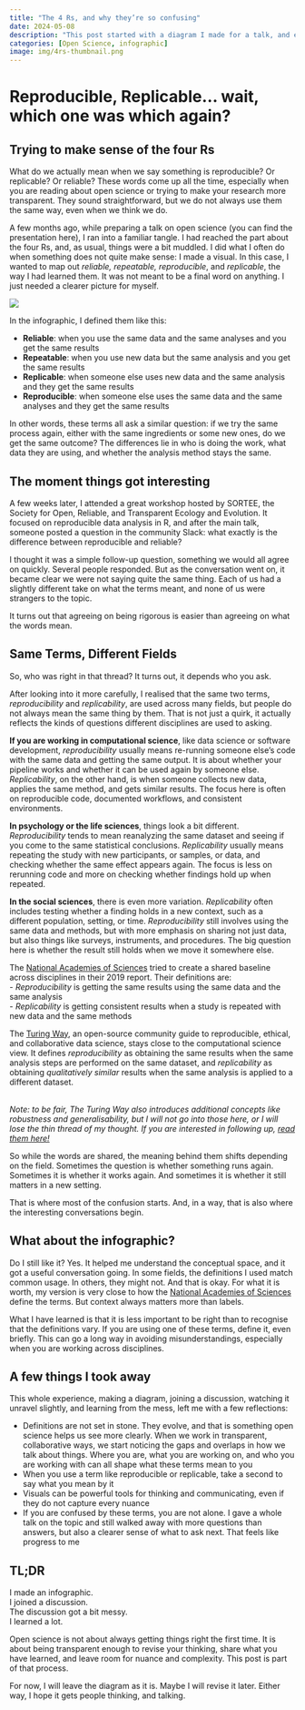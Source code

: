 ```yaml
---
title: "The 4 Rs, and why they’re so confusing"
date: 2024-05-08
description: "This post started with a diagram I made for a talk, and ended with a discussion that showed me just how slippery scientific terms can be."
categories: [Open Science, infographic]
image: img/4rs-thumbnail.png
---
```


# Reproducible, Replicable… wait, which one was which again?

## Trying to make sense of the four Rs

What do we actually mean when we say something is reproducible? Or replicable? Or reliable? These words come up all the time, especially when you are reading about open science or trying to make your research more transparent. They sound straightforward, but we do not always use them the same way, even when we think we do.

A few months ago, while preparing a talk on open science (you can find the presentation here), I ran into a familiar tangle. I had reached the part about the four Rs, and, as usual, things were a bit muddled. I did what I often do when something does not quite make sense: I made a visual. In this case, I wanted to map out *reliable, repeatable, reproducible*, and *replicable*, the way I had learned them. It was not meant to be a final word on anything. I just needed a clearer picture for myself.

![](img/4rs.png)

In the infographic, I defined them like this:

- **Reliable**: when you use the same data and the same analyses and you get the same results  
- **Repeatable**: when you use new data but the same analysis and you get the same results  
- **Replicable**: when someone else uses new data and the same analysis and they get the same results  
- **Reproducible**: when someone else uses the same data and the same analyses and they get the same results  

In other words, these terms all ask a similar question: if we try the same process again, either with the same ingredients or some new ones, do we get the same outcome? The differences lie in who is doing the work, what data they are using, and whether the analysis method stays the same.

## The moment things got interesting

A few weeks later, I attended a great workshop hosted by SORTEE, the Society for Open, Reliable, and Transparent Ecology and Evolution. It focused on reproducible data analysis in R, and after the main talk, someone posted a question in the community Slack: what exactly is the difference between reproducible and reliable?

I thought it was a simple follow-up question, something we would all agree on quickly. Several people responded. But as the conversation went on, it became clear we were not saying quite the same thing. Each of us had a slightly different take on what the terms meant, and none of us were strangers to the topic.

It turns out that agreeing on being rigorous is easier than agreeing on what the words mean.

## Same Terms, Different Fields

So, who was right in that thread? It turns out, it depends who you ask.

After looking into it more carefully, I realised that the same two terms, *reproducibility* and *replicability*, are used across many fields, but people do not always mean the same thing by them. That is not just a quirk, it actually reflects the kinds of questions different disciplines are used to asking.

**If you are working in computational science**, like data science or software development, *reproducibility* usually means re-running someone else's code with the same data and getting the same output. It is about whether your pipeline works and whether it can be used again by someone else. *Replicability*, on the other hand, is when someone collects new data, applies the same method, and gets similar results. The focus here is often on reproducible code, documented workflows, and consistent environments.

**In psychology or the life sciences**, things look a bit different. *Reproducibility* tends to mean reanalyzing the same dataset and seeing if you come to the same statistical conclusions. *Replicability* usually means repeating the study with new participants, or samples, or data, and checking whether the same effect appears again. The focus is less on rerunning code and more on checking whether findings hold up when repeated.

**In the social sciences**, there is even more variation. *Replicability* often includes testing whether a finding holds in a new context, such as a different population, setting, or time. *Reproducibility* still involves using the same data and methods, but with more emphasis on sharing not just data, but also things like surveys, instruments, and procedures. The big question here is whether the result still holds when we move it somewhere else.

The [National Academies of Sciences](https://nap.nationalacademies.org/catalog/25303/reproducibility-and-replicability-in-science) tried to create a shared baseline across disciplines in their 2019 report. Their definitions are:  
- *Reproducibility* is getting the same results using the same data and the same analysis  
- *Replicability* is getting consistent results when a study is repeated with new data and the same methods

The [Turing Way](https://book.the-turing-way.org/), an open-source community guide to reproducible, ethical, and collaborative data science, stays close to the computational science view. It defines *reproducibility* as obtaining the same results when the same analysis steps are performed on the same dataset, and *replicability* as obtaining *qualitatively similar* results when the same analysis is applied to a different dataset.  
<br>

*Note: to be fair, The Turing Way also introduces additional concepts like robustness and generalisability, but I will not go into those here, or I will lose the thin thread of my thought. If you are interested in following up, [read them here!](https://book.the-turing-way.org/reproducible-research/overview/overview-definitions)*

So while the words are shared, the meaning behind them shifts depending on the field. Sometimes the question is whether something runs again. Sometimes it is whether it works again. And sometimes it is whether it still matters in a new setting.

That is where most of the confusion starts. And, in a way, that is also where the interesting conversations begin.

## What about the infographic?

Do I still like it? Yes. It helped me understand the conceptual space, and it got a useful conversation going. In some fields, the definitions I used match common usage. In others, they might not. And that is okay. For what it is worth, my version is very close to how the [National Academies of Sciences](https://nap.nationalacademies.org/catalog/25303/reproducibility-and-replicability-in-science) define the terms. But context always matters more than labels.

What I have learned is that it is less important to be right than to recognise that the definitions vary. If you are using one of these terms, define it, even briefly. This can go a long way in avoiding misunderstandings, especially when you are working across disciplines.

## A few things I took away

This whole experience, making a diagram, joining a discussion, watching it unravel slightly, and learning from the mess, left me with a few reflections:

- Definitions are not set in stone. They evolve, and that is something open science helps us see more clearly. When we work in transparent, collaborative ways, we start noticing the gaps and overlaps in how we talk about things. Where you are, what you are working on, and who you are working with can all shape what these terms mean to you  
- When you use a term like reproducible or replicable, take a second to say what you mean by it  
- Visuals can be powerful tools for thinking and communicating, even if they do not capture every nuance  
- If you are confused by these terms, you are not alone. I gave a whole talk on the topic and still walked away with more questions than answers, but also a clearer sense of what to ask next. That feels like progress to me  

## TL;DR

I made an infographic.  
I joined a discussion.  
The discussion got a bit messy.  
I learned a lot.

Open science is not about always getting things right the first time. It is about being transparent enough to revise your thinking, share what you have learned, and leave room for nuance and complexity. This post is part of that process.

For now, I will leave the diagram as it is. Maybe I will revise it later. Either way, I hope it gets people thinking, and talking.




